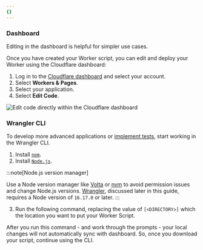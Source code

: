 ```yaml
---
{}
---
```



### Dashboard

Editing in the dashboard is helpful for simpler use cases.

Once you have created your Worker script, you can edit and deploy your Worker using the Cloudflare dashboard:

1. Log in to the [Cloudflare dashboard](https://dash.cloudflare.com) and select your account.
2. Select **Workers & Pages**.
3. Select your application.
4. Select **Edit Code**.

![Edit code directly within the Cloudflare dashboard](~/assets/images/workers/workers-edit-code.png)

### Wrangler CLI

To develop more advanced applications or [implement tests](/workers/testing/), start working in the Wrangler CLI.

1. Install [`npm`](https://docs.npmjs.com/getting-started).
2. Install [`Node.js`](https://nodejs.org/en/).

:::note[Node.js version manager]

Use a Node version manager like [Volta](https://volta.sh/) or [nvm](https://github.com/nvm-sh/nvm) to avoid permission issues and change Node.js versions. [Wrangler](/workers/wrangler/install-and-update/), discussed later in this guide, requires a Node version of `16.17.0` or later.
:::

3. Run the following command, replacing the value of `[<DIRECTORY>]` which the location you want to put your Worker Script.

<PackageManagers
	type="create"
	pkg="cloudflare@latest"
	args="[<DIRECTORY>] --type=pre-existing"
/>

After you run this command - and work through the prompts - your local changes will not automatically sync with dashboard. So, once you download your script, continue using the CLI.
